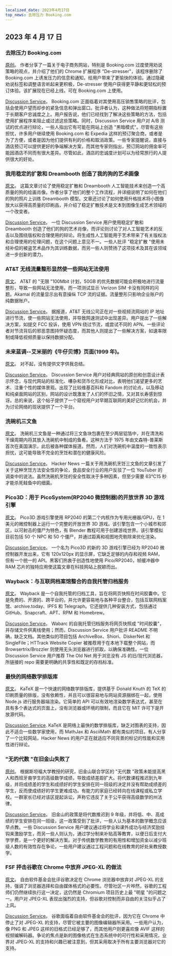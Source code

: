 ```yaml
---
localized_date: 2023年4月17日
top_news: 去除压力 Booking.com
---
```




## 2023 年 4 月 17 日

### 去除压力 Booking.com

[原创](https://www.alexcharlton.co/projects/booking-com-de-stresser)。
作者分享了一篇关于电子商务网站，特别是 Booking.com 过度使用劝说策略的观点，并介绍了他们的 Chrome 扩展程序 "De-stresser"，该程序删除了 Booking.com 上诱发压力的信息和通知，给用户带来了更愉快的体验。通过隐藏劝说标签和调整语言听起来更积极，De-stresser 使用户获得更平静和更轻松的预订体验。该扩展现在已经上线，可在 Booking.com 上使用。

[Discussion Service](http://news.ycombinator.com/item?id=35590734)。
Booking.com 正面临着对其使用高压销售策略的批评，包括会使用户望而却步的紧急信息和弹出窗口。批评者认为，这种做法将短期指标置于长期客户忠诚度之上。用户报告说，他们已经找到了解决这些策略的方法，包括使用扩展程序来阻止或过滤这些策略。同时，Discussion Service 用户对 A/B 测试的优点进行辩论，一些人指出它有可能在网站上创造 "黑暗模式"。尽管有这些担忧，许多用户继续使用 Booking.com 和 Expedia 这样的预订聚合商，或者是为了方便，或者是因为他们提供有利的价格和取消政策。一些专家提醒说，直接与酒店预订可以提供更好的争端解决方案，而其他专家则指出，预订网站的佣金率可能因酒店不同而有很大差异。尽管如此，酒店的忠诚度计划可以为经常旅行的人提供很大的好处。

### 我用稳定的扩散和 Dreambooth 创造了我的狗的艺术画像

[原文](https://www.shruggingface.com/blog/how-i-used-stable-diffusion-and-dreambooth-to-create-a-painted-portrait-of-my-dog)。
这篇文章讨论了使用稳定扩散和 Dreambooth 人工智能技术来创造一个高质量的狗的绘画肖像。作者分享了他们的整个工作流程，并详细说明了如何在他们的狗的照片上训练 Dreambooth 模型。文章还讨论了如何使用升格技术将小图像放大以获得高质量的印刷品，并介绍了稳定扩散技术是文本到图像生成艺术领域的一个改变者。

[Discussion Service](http://news.ycombinator.com/item?id=35592847)。
一位 Discussion Service 用户使用稳定扩散和 Dreambooth 创造了他们的狗的艺术肖像，而评论则讨论了对人工智能艺术的反击以及围绕版权和合理使用的辩论。将生成性人工智能用于艺术带来了有关版权法和合理使用的伦理问题，在这个问题上意见不一。一些人批评 "稳定扩散 "使用未经补偿的被盗艺术品作为其训练数据，而另一些人则赞扬了这项技术及其在该领域进一步创新的潜力。

### AT&T 无线流量整形显然使一些网站无法使用

[原文](https://adriano.fyi/post/2023/2023-04-16-att-traffic-shaping-makes-websites-unusable/)。
AT&T 的 "无限 "100Mbit 计划，50GB 的优先数据可能会积极地进行流量整形，导致一些网站无法使用，而一项测试显示 Verizon SIM 卡没有同样的问题。Akamai 的流量显示出有意操纵 TCP 流的证据。流量整形只影响企业账户的纯数据账户。

[Discussion Service](http://news.ycombinator.com/item?id=35592607)。
据报道，AT&T 无线公司正在对一些视频流网站的 IP 地址进行节流，使一些网站无法使用，并导致网速测试中出现差异。用户提出了一些解决方案，如提交 FCC 投诉，使用 VPN 绕过节流，或尝试不同的 APN。一些评论者对节流背后的邪恶意图持怀疑态度，而其他人则提出了一些解决方案，如速率限制或降低视频质量以保持数据分配。

### 未来蓝调--艾米丽的《牛仔贝博》页面(1999 年)。

[原文](https://futureblues.com/)。
对不起，没有提供文字供我总结。

[Discussion Service](http://news.ycombinator.com/item?id=35589124)。
Discussion Service 用户对经典网站的原创和创意设计表示怀念，与现代网站的标准化、嘈杂和货币化形成对比，表明他们渴望更多的艺术、注重个性的媒体景观。出现了比较维基百科和 Fandom 的讨论点，以及移动和纯桌面网站的区别，网站的设计既激发了人们的怀旧之情，又对其长寿感到惊讶。总的来说，这个帖子提供了一个窥视用户对早期互联网的美好记忆的机会，并为讨论网络的现状提供了一个平台。

### 洗碗机三文鱼

[原文](https://en.wikipedia.org/wiki/Dishwasher_salmon)。
洗碗机三文鱼是一种通过将三文鱼块包裹在至少两层铝箔中，并在清洗和干燥周期内将其放入洗碗机中制成的鱼肴。这种方法于 1975 年由文森特-普莱斯首次在美国演示，此后被各种媒体报道。然而，人们对洗碗机中温度的一致性表示担忧，这可能导致不完全的烹饪和潜在的健康风险。

[Discussion Service](http://news.ycombinator.com/item?id=35586683)。
Hacker News 一篇关于用洗碗机烹饪三文鱼的文章引发了关于这种烹饪方法安全性的争论，食品安全行业的用户反驳了一位 YouTuber 的调查中的说法。虽然洗碗机烹饪的安全性取决于多种因素，但至少需要 63℃15 秒才能杀死鲑鱼中的细菌。

### Pico3D：用于 PicoSystem(RP2040 微控制器)的开放世界 3D 游戏引擎

[原文](https://github.com/bernhardstrobl/Pico3D)。
Pico3D 游戏引擎使用 RP2040 的第二个内核作为专用光栅器/GPU，在 1 美元的微控制器上运行一个完整的开放世界 3D 游戏。该引擎包含一个小城市和郊区，以可射击的僵尸为特色，有 Blender 教程可用于创建游戏世界。该引擎模拟目前包括 50 个 NPC 和 50 个僵尸，并通过距离和视图地壳剔除来优化渲染。

[Discussion Service](http://news.ycombinator.com/item?id=35589172)。
一个名为 Pico3D 的新的 3D 游戏引擎已经为 RP2040 微控制器开发出来，它有 120x120px 的显示屏，它缺乏足够的内存和视频 RAM，但有一个统一的 API。黑客们热衷于创造性地使用 Pico/RP2040，帧缓冲器中 RAM 芯片的独特应用使这篇文章在科技网站上脱颖而出。

### Wayback：与互联网档案馆整合的自我托管归档服务

[原文](https://github.com/wabarc/wayback)。
Wayback 是一个自我托管的归档工具，旨在将网页快照在时间胶囊中。它是免费的、开源的、跨平台的，并允许更容易地与各种平台整合，包括互联网档案馆、archive.today、IPFS 和 Telegraph。它还提供几种安装方式，包括通过 GitHub、Snapcraft、APT、RPM 和 Homebrew。

[Discussion Service](http://news.ycombinator.com/item?id=35586845)。
Wabarc 的自我托管归档服务将网页快照成 "时间胶囊"，并存储文件供离线使用；然而，Discussion Service 用户批评 README 不明确，缺乏文档。其他类似的项目包括 ArchiveBox、Shiori、DiskerNet 和 SingleFile；HTTrack Website Copier 被推荐用于在本地下载整个网站，而 Browsertrix/Brozzler 则使用无头浏览器进行抓取，以确保准确性。一位 Discussion Service 用户推荐 The Old Net 用于浏览没有 JS 的旧/现代浏览器，所链接的 repo 需要更明确的共享性和既定的存档标准。

### 最快的网络数学排版库

[原文](https://katex.org/)。
KaTeX 是一个快速的网络数学排版库，提供基于 Donald Knuth 的 TeX 的印刷质量的排版，没有依赖性，并且可以很容易地与网站资源捆绑在一起，使用 Node.js 进行服务器端渲染。它简单的 API 可以有效地渲染数学表达式，甚至在具有多个表达式的页面上，没有浏览器或环境的限制，而且它在 MIT 许可下是开放源代码。

[Discussion Service](http://news.ycombinator.com/item?id=35588985).
KaTeX 是网络上最快的数学排版库，缺乏对图表的支持，因此不适合一些数学家使用，而 MathJax 和 AsciiMath 都有类似的项目。有人分享了一个比较网站，Hacker News 的用户正在就适应不同背景的标记的性能和实用性进行辩论。

### "无的代数 "在旧金山失败了

[原创](https://www.joannejacobs.com/post/algebra-for-none-fails-in-san-francisco)。
根据斯坦福大学教授的研究，旧金山联合学区的 "无代数 "政策未能提高黑人和西班牙裔学生的高级数学成绩，导致成绩差距扩大。将代数课程推迟到九年级，并将成绩差的学生和成绩好的学生安排在同一班级的决定并没有帮助成绩差的学生，反而使成绩好的学生更难成功。有能力的家庭已经转向在线课程或私立学校。一群家长已经对该区提起诉讼，声称它违反了关于公平获得高级数学的州法律。

[Discussion Service](http://news.ycombinator.com/item?id=35595026)。
旧金山的政策是将代数推迟到 9 年级，并将低、中、高成绩的学生安排在同一班级，这一政策受到了批评，一些人认为基本的数学概念应该早点教。一些 Discussion Service 用户建议通过将学业和课外成功与经济奖励挂钩来激励学生，而另一些人则认为，通过学分制来补贴高等教育，以便日后支付大学学费，是一个更好的解决方案。对于传统数学教育的有用性和增加资金以减少班级人数的有效性存在争论，一些用户建议通过工程问题和在线教育的好处来教授数学。

### FSF 抨击谷歌在 Chrome 中放弃 JPEG-XL 的做法

[原文](https://www.phoronix.com/news/FSF-Slams-Google-JPEG-XL)。
自由软件基金会批评谷歌决定在 Chrome 浏览器中放弃对 JPEG-XL 的支持，强调了浏览器选择和自由媒体格式的必要性。尽管社区一片哗然，谷歌的工程师们仍然继续执行这一决定，这仍然是 Chromium 项目历史上最 "明星 "的问题之一。用户对 JPEG-XL 表现出强烈的支持，但谷歌对控制而非自由的关注似乎占了上风。

[Discussion Service](http://news.ycombinator.com/item?id=35589179)。
谷歌面临着自由软件基金会的批评，因为它在 Chrome 中停止了对 JPEG-XL 的支持，尽管它被主要的图像编辑器所采用。一些用户认为，像 PNG 和 JPEG 这样的旧格式已经足够了，而其他用户则更喜欢像 AVIF 这样的视频编解码器。争论的焦点是新的图像格式在生态系统中的可行性和采用情况，业界对 JPEG-XL 的支持和兴趣已被注意到，但其采用取决于所有主要浏览器对它的支持。


